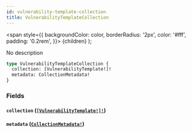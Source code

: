 ```yaml
---
id: vulnerability-template-collection
title: VulnerabilityTemplateCollection
---
```


<span
style={{
      backgroundColor: color,
      borderRadius: '2px',
      color: '#fff',
      padding: '0.2rem',
    }}>
{children}
</span>
);

No description

```graphql
type VulnerabilityTemplateCollection {
  collection: [VulnerabilityTemplate!]!
  metadata: CollectionMetadata!
}
```

### Fields

#### `collection` ([`[VulnerabilityTemplate!]!`](/api/objects/vulnerability-template))

#### `metadata` ([`CollectionMetadata!`](/api/objects/collection-metadata))
